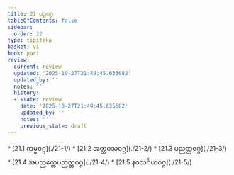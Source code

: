 ```yaml
---
title: 21 ပဉ္စဝဂ္ဂ
tableOfContents: false
sidebar:
  order: 22
type: tipitaka
basket: vi
book: pari
review:
  current: review
  updated: '2025-10-27T21:49:45.635682'
  updated_by: ''
  notes: ''
  history:
  - state: review
    date: '2025-10-27T21:49:45.635682'
    updated_by: ''
    notes: ''
    previous_state: draft
---
```



<ReviewStatus review={frontmatter.review} showDetails={true} />

<HypothesisAnnotation frontmatter={frontmatter} />

<DynamicBreadcrumb />



<TableOfContents book="pari" section="21">
* [21.1 ကမ္မဝဂ္ဂ](./21-1/)
* [21.2 အတ္ထဝသဝဂ္ဂ](./21-2/)
* [21.3 ပညတ္တဝဂ္ဂ](./21-3/)
* [21.4 အပညတ္တေပညတ္တဝဂ္ဂ](./21-4/)
* [21.5 နဝသင်္ဂဟဝဂ္ဂ](./21-5/)
</TableOfContents>